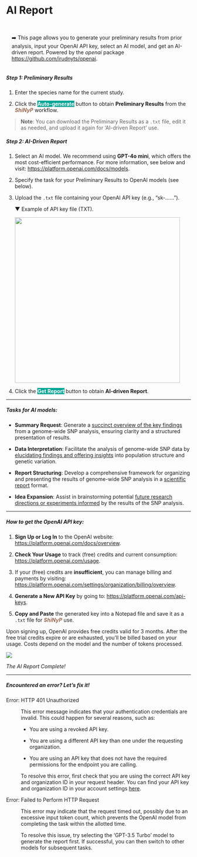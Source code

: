 # AI Report {#sec-ai-report}

::: {.highlighted-text style="padding-top: 15px; padding-bottom: 1px; padding-left: 15px"}
➡️ This page allows you to generate your preliminary results from prior analysis, input your OpenAI API key, select an AI model, and get an AI-driven report. Powered by the *openai* package <a href="https://github.com/irudnyts/openai" target="_blank">https://github.com/irudnyts/openai</a>.
:::

##### Step 1: Preliminary Results {.unnumbered}

1.  Enter the species name for the current study.

2.  Click the [**Auto-generate**]{style="color: #fff;background-color: #00a595;"} button to obtain **Preliminary Results** from the [***ShiNyP***]{style="color: #9D6853;"} workflow.

> **Note**: You can download the Preliminary Results as a `.txt` file, edit it as needed, and upload it again for 'AI-driven Report' use.

##### Step 2: AI-Driven Report {.unnumbered}

1.  Select an AI model. We recommend using **GPT-4o mini**, which offers the most cost-efficient performance. For more information, see below and visit: <a href="https://platform.openai.com/docs/models" target="_blank">https://platform.openai.com/docs/models</a>.

2.  Specify the task for your Preliminary Results to OpenAI models (see below).

3.  Upload the `.txt` file containing your OpenAI API key (e.g., "sk-......").

    ▼ Example of API key file (TXT).

    ![](images/clipboard-3104956900.png){width="450"}

4.  Click the [**Get Report**]{style="color: #fff;background-color: #00a595;"} button to obtain **AI-driven Report**.

------------------------------------------------------------------------

##### Tasks for AI models: {.unnumbered}

-   **Summary Request**: Generate a [succinct overview of the key findings]{.underline} from a genome-wide SNP analysis, ensuring clarity and a structured presentation of results.

-   **Data Interpretation**: Facilitate the analysis of genome-wide SNP data by [elucidating findings and offering insights]{.underline} into population structure and genetic variation.

-   **Report Structuring**: Develop a comprehensive framework for organizing and presenting the results of genome-wide SNP analysis in a [scientific report]{.underline} format.

-   **Idea Expansion**: Assist in brainstorming potential [future research directions or experiments informed]{.underline} by the results of the SNP analysis.

------------------------------------------------------------------------

##### **How to get the OpenAI API key**: {.unnumbered}

1.  **Sign Up or Log In** to the OpenAI website: <a href="https://platform.openai.com/docs/overview" target="_blank"><https://platform.openai.com/docs/overview></a>.

2.  **Check Your Usage** to track (free) credits and current consumption: <a href="https://platform.openai.com/usage" target="_blank"><https://platform.openai.com/usage></a>.

3.  If your (free) credits are **insufficient**, you can manage billing and payments by visiting: <a href="https://platform.openai.com/settings/organization/billing/overview" target="_blank"><https://platform.openai.com/settings/organization/billing/overview></a>.

4.  **Generate a New API Key** by going to: <a href="https://platform.openai.com/api-keys" target="_blank"><https://platform.openai.com/api-keys></a>.

5.  **Copy and Paste** the generated key into a Notepad file and save it as a `.txt` file for [***ShiNyP***]{style="color: #9D6853;"} use.

Upon signing up, OpenAI provides free credits valid for 3 months. After the free trial credits expire or are exhausted, you'll be billed based on your usage. Costs depend on the model and the number of tokens processed.

![](images/clipboard-420815584.png)

*The AI Report Complete!*

------------------------------------------------------------------------

##### Encountered an error? Let’s fix it! {.unnumbered}

Error: HTTP 401 Unauthorized

:   This error message indicates that your authentication credentials are invalid. This could happen for several reasons, such as:

    -   You are using a revoked API key.

    -   You are using a different API key than one under the requesting organization.

    -   You are using an API key that does not have the required permissions for the endpoint you are calling.

    To resolve this error, first check that you are using the correct API key and organization ID in your request header. You can find your API key and organization ID in your account settings [here](https://platform.openai.com/account/api-keys).

Error: Failed to Perform HTTP Request

:   This error may indicate that the request timed out, possibly due to an excessive input token count, which prevents the OpenAI model from completing the task within the allotted time.

    To resolve this issue, try selecting the 'GPT-3.5 Turbo' model to generate the report first. If successful, you can then switch to other models for subsequent tasks.
